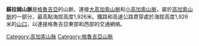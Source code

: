 '''蘇拉姆山脈'''是[[格魯吉亞|格魯吉亞]]的山脈，連接[[大高加索山脈|大高加索山脈]]和[[小高加索山脈|小高加索山脈]]，屬於[[高加索山脈|高加索山脈]]的一部分，最高點海拔高度1,926米。鐵路和高速公路貫穿處於海拔高度1,926米的[[山口|山口]]，以連接格魯吉亞東部和西部的交通網絡。

{{Georgia-stub}}

{{coord|42|11|54|N|43|29|54|E|source:nlwiki_region:GE_scale:400000|display=title}}

[[Category:高加索山脉|Category:高加索山脉]]
[[Category:格魯吉亞山脈|Category:格魯吉亞山脈]]
